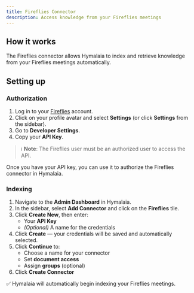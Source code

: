 ```yaml
---
title: Fireflies Connector
description: Access knowledge from your Fireflies meetings
---
```


## How it works

The Fireflies connector allows Hymalaia to index and retrieve knowledge from your Fireflies meetings automatically.

## Setting up

### Authorization

1. Log in to your [Fireflies](https://fireflies.ai/) account.
2. Click on your profile avatar and select **Settings** (or click **Settings** from the sidebar).
3. Go to **Developer Settings**.
4. Copy your **API Key**.

> ℹ️ **Note**: The Fireflies user must be an authorized user to access the API.


Once you have your API key, you can use it to authorize the Fireflies connector in Hymalaia.

### Indexing

1. Navigate to the **Admin Dashboard** in Hymalaia.
2. In the sidebar, select **Add Connector** and click on the **Fireflies** tile.
3. Click **Create New**, then enter:
   - Your **API Key**
   - *(Optional)* A name for the credentials
4. Click **Create** — your credentials will be saved and automatically selected.
5. Click **Continue** to:
   - Choose a name for your connector
   - Set **document access**
   - Assign **groups** (optional)
6. Click **Create Connector**

✅ Hymalaia will automatically begin indexing your Fireflies meetings.
